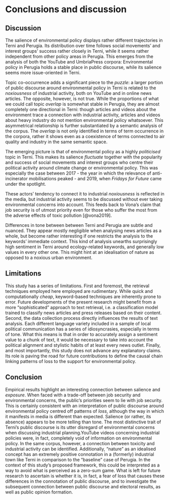# Conclusions and discussion

## Discussion

The salience of environmental policy displays rather different trajectories in Terni and Perugia. Its distribution over time follows social movements' and interest groups' success rather closely in Terni, while it seems rather independent from other policy areas in Perugia. This emerges from the analysis of both the YouTube and UmbriaPress corpora: Environmental policy in Perugia holds a stable place in public discourse, while its salience seems more issue-oriented in Terni.

Topic co-occurrence adds a significant piece to the *puzzle*: a larger portion of public discourse around environmental policy in Terni is related to the *noxiousness* of industrial activity, both on YouTube and in online news articles. The opposite, however, is not true. While the proportions of what we could call topic *overlap* is somewhat stable in Perugia, they are almost completely one directional in Terni: though articles and videos about the environment trace a connection with industrial activity, articles and videos about heavy industry do not mention environmental policy whatsoever. This asymmetrical relationship is further substantiated by a semantic analysis of the corpus. The *overlap* is not only identified in terms of term occurrence in the corpora, rather it shows even as a coexistence of terms connected to air quality and industry in the same semantic space.

The emerging picture is that of environmental policy as a highly *politicised* topic in Terni. This makes its salience *fluctuate* together with the popularity and success of social movements and interest groups who centre their political activity around climate change or environmental policy. This was especially the case between 2017 - the year in which the relevance of anti-incinerator mobilisations peaked - and 2019, when *Fridays for Future* came under the spotlight.

These actors' tendency to connect it to industrial *noxiousness* is reflected in the media, but industrial activity seems to be discussed without ever taking environmental concerns into account. This feeds back to Vona's claim that job security is of utmost priority even for those who suffer the most from the adverse effects of toxic pollution [@vona2019].

Differences in tone between between Terni and Perugia are subtle and nuanced. They appear mostly negligible when analysing news articles as a whole, but become rather interesting if one restricts the analysis to the keywords' immediate context. This kind of analysis unearths surprisingly high sentiment in Terni around ecology-related keywords, and generally low values in every other one. This might hint at an idealisation of nature as opposed to a noxious urban environment.

## Limitations

This study has a series of limitations. First and foremost, the retrieval techniques employed here employed are rudimentary. While quick and computationally *cheap*, keyword-based techniques are inherently prone to error. Future developments of the present research might benefit from a more "sophisticated" approach to text retrieval, i.e. a classification model trained to classify news articles and press releases based on their content. Second, the data collection process directly influences the results of text analysis. Each different language variety included in a sample of local political communication has a series of idiosyncrasies, especially in terms of tone. What this means is that in order to accurately assign a sentiment value to a chunk of text, it would be necessary to take into account the political alignment and stylistic habits of at least every news outlet. Finally, and most importantly, this study does not advance any explanatory claims. Its role is paving the road for future contributions to define the causal chain linking patterns of loss to the support for environmental policy.

## Conclusion

Empirical results highlight an interesting connection between salience and *exposure*. When faced with a trade-off between job security and environmental concerns, the public's priorities seem to lie with job security. This is certainly consistent with an interpretation of public discourse around environmental policy centred off patterns of *loss*, although the way in which it manifests in media is different than expected. Salience (or rather, its absence) appears to be more telling than tone. The most distinctive trait of Terni's public discourse is its utter disregard of environmental concerns when discussing industrial planning.YouTube videos concerning industrial policies were, in fact, completely void of information on environmental policy. In the same corpus, however, a connection between toxicity and industrial activity can be identified. Additionally, "nature" as an idealised concept has an extremely positive connotation in a (formerly) industrial town like Terni in comparison to the "baseline" case of Perugia. In the context of this study's proposed framework, this could be interpreted as a way to avoid what is perceived as a zero-sum game. What is left for future research to ascertain is whether it is, in fact, a fear of loss that causes these differences in the connotation of public discourse, and to investigate the subsequent connection between public discourse and electoral results, as well as public opinion formation.
